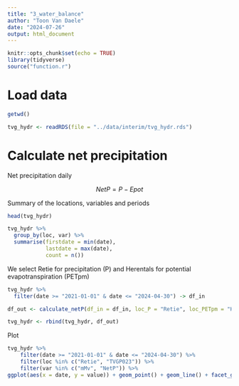 ```yaml
---
title: "3_water_balance"
author: "Toon Van Daele"
date: "2024-07-26"
output: html_document
---
```


```r
knitr::opts_chunk$set(echo = TRUE)
library(tidyverse)
source("function.r")
```

# Load data

```r
getwd()
```


```r
tvg_hydr <- readRDS(file = "../data/interim/tvg_hydr.rds")
```


# Calculate net precipitation

Net precipitation daily

$$ Net P = P - Epot $$

Summary of the locations, variables and periods

```r
head(tvg_hydr)
```


```r
tvg_hydr %>%
  group_by(loc, var) %>%
  summarise(firstdate = min(date),
            lastdate = max(date),
            count = n())
```

We select Retie for precipitation (P) and Herentals for potential evapotranspiration (PETpm)

```r

tvg_hydr %>%
  filter(date >= "2021-01-01" & date <= "2024-04-30") -> df_in

df_out <- calculate_netP(df_in = df_in, loc_P = "Retie", loc_PETpm = "Herentals")

tvg_hydr <- rbind(tvg_hydr, df_out)           
```


Plot 

```r
tvg_hydr %>%
    filter(date >= "2021-01-01" & date <= "2024-04-30") %>%
    filter(loc %in% c("Retie", "TVGP023")) %>%
    filter(var %in% c("mMv", "NetP")) %>%
ggplot(aes(x = date, y = value)) + geom_point() + geom_line() + facet_grid(~var)
```


